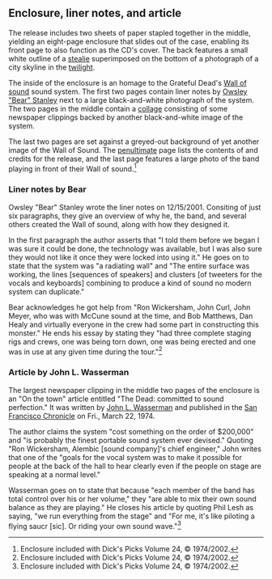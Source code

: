 
==Enclosure, liner notes, and article==

The release includes two sheets of paper stapled together in the middle, yielding an eight-page enclosure that slides out of the case, enabling its front page to also function as the CD's cover.  The back features a small white outline of a [[Steal Your Face|stealie]] superimposed on the bottom of a photograph of a city skyline in the [[twilight]].

The inside of the enclosure is an homage to the Grateful Dead's [[Wall of Sound (Grateful Dead)|Wall of sound]] sound system.  The first two pages contain liner notes by [[Owsley "Bear" Stanley]] next to a large black-and-white photograph of the system.  The two pages in the middle contain a [[collage]] consisting of some newspaper clippings backed by another black-and-white image of the system.

The last two pages are set against a greyed-out background of yet another image of the Wall of Sound.  The [[penultimate]] page lists the contents of and credits for the release, and the last page features a large photo of the band playing in front of their Wall of sound.<ref>Enclosure included with Dick's Picks Volume 24, &copy; 1974/2002.</ref>

===Liner notes by Bear===

Owsley "Bear" Stanley wrote the liner notes on 12/15/2001.  Consiting of just six paragraphs, they give an overview of why he, the band, and several others created the Wall of sound, along with how they designed it.

In the first paragraph the author asserts that "I told them before we began I was sure it could be done, the technology was available, but I was also sure they would not like it once they were locked into using it."  He goes on to state that the system was "a radiating wall" and "The entire surface was working, the lines [sequences of speakers] and clusters [of tweeters for the vocals and keyboards] combining to produce a kind of sound no modern system can duplicate."

Bear acknowledges he got help from "Ron Wickersham, John Curl, John Meyer, who was with McCune sound at the time, and Bob Matthews, Dan Healy and virtually everyone in the crew had some part in constructing this monster."  He ends his essay by stating they "had three complete staging rigs and crews, one was being torn down, one was being erected and one was in use at any given time during the tour."<ref>Enclosure included with Dick's Picks Volume 24, &copy; 1974/2002.</ref>

===Article by John L. Wasserman===

The largest newspaper clipping in the middle two pages of the enclosure is an "On the town" article entitled "The Dead: committed to sound perfection."  It was written by [[John L. Wasserman]] and published in the [[San Francisco Chronicle]] on Fri., March 22, 1974.

The author claims the system "cost something on the order of $200,000" and "is probably the finest portable sound system ever devised."  Quoting "Ron Wickersham, Alembic [sound company]'s chief engineer," John writes that one of the "goals for the vocal system was to make it possible for people at the back of the hall to hear clearly even if the people on stage are speaking at a normal level."

Wasserman goes on to state that because "each member of the band has total control over his or her volume," they "are able to mix their own sound balance as they are playing."  He closes his article by quoting Phil Lesh as saying, "we run everything from the stage" and "For me, it's like piloting a flying saucr [sic].  Or riding your own sound wave."<ref>Enclosure included with Dick's Picks Volume 24, &copy; 1974/2002.</ref>

